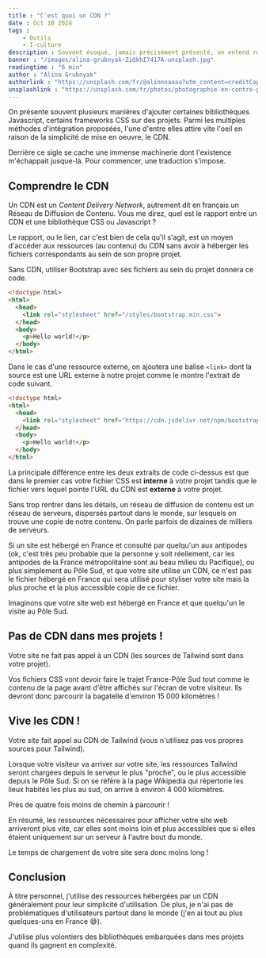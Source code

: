 ```yaml
---
title : "C'est quoi un CDN ?"
date : Oct 10 2024
tags :
    - Outils
    - I-culture
description : Souvent évoqué, jamais précisément présenté, on entend régulièrement parler des CDN, mais de quoi s'agit-il ?
banner : "/images/alina-grubnyak-ZiQkhI7417A-unsplash.jpg"
readingtime : "6 min"
author : "Alina Grubnyak"
authorlink : "https://unsplash.com/fr/@alinnnaaaa?utm_content=creditCopyText&utm_medium=referral&utm_source=unsplash"
unsplashlink : "https://unsplash.com/fr/photos/photographie-en-contre-plongee-dune-structure-metallique-ZiQkhI7417A?utm_content=creditCopyText&utm_medium=referral&utm_source=unsplash"
---
```

On présente souvent plusieurs manières d'ajouter certaines bibliothèques Javascript, certains frameworks CSS sur des projets. Parmi les multiples méthodes d'intégration proposées, l'une d'entre elles attire vite l'oeil en raison de la simplicité de mise en oeuvre, le CDN.

Derrière ce sigle se cache une immense machinerie dont l'existence m'échappait jusque-là. Pour commencer, une traduction s'impose.

## Comprendre le CDN

Un CDN est un *Content Delivery Network*, autrement dit en français un Réseau de Diffusion de Contenu. Vous me direz, quel est le rapport entre un CDN et une bibliothèque CSS ou Javascript ?

Le rapport, ou le lien, car c'est bien de cela qu'il s'agit, est un moyen d'accéder aux ressources (au contenu) du CDN sans avoir à héberger les fichiers correspondants au sein de son propre projet.

Sans CDN, utiliser Bootstrap avec ses fichiers au sein du projet donnera ce code.

```html
<!doctype html>
<html>
  <head>
    <link rel="stylesheet" href="/styles/bootstrap.min.css">
  </head>
  <body>
    <p>Hello world!</p>
  </body>
</html>
```

Dans le cas d'une ressource externe, on ajoutera une balise `<link>` dont la source est une URL externe à notre projet comme le montre l'extrait de code suivant.

```html
<!doctype html>
<html>
  <head>
    <link rel="stylesheet" href="https://cdn.jsdelivr.net/npm/bootstrap@5.3.2/dist/css/bootstrap.min.css" integrity="sha384-T3c6CoIi6uLrA9TneNEoa7RxnatzjcDSCmG1MXxSR1GAsXEV/Dwwykc2MPK8M2HN" crossorigin="anonymous">
  </head>
  <body>
    <p>Hello world!</p>
  </body>
</html>
```

La principale différence entre les deux extraits de code ci-dessus est que dans le premier cas votre fichier CSS est **interne** à votre projet tandis que le fichier vers lequel pointe l'URL du CDN est **externe** à votre projet.

Sans trop rentrer dans les détails, un réseau de diffusion de contenu est un réseau de serveurs, dispersés partout dans le monde, sur lesquels on trouve une copie de notre contenu. On parle parfois de dizaines de milliers de serveurs.

Si un site est hébergé en France et consulté par quelqu'un aux antipodes (ok, c'est très peu probable que la personne y soit réellement, car les antipodes de la France métropolitaine sont au beau milieu du Pacifique), ou plus simplement au Pôle Sud, et que votre site utilise un CDN, ce n'est pas le fichier hébergé en France qui sera utilisé pour styliser votre site mais la plus proche et la plus accessible copie de ce fichier.

Imaginons que votre site web est hébergé en France et que quelqu'un le visite au Pôle Sud.

## Pas de CDN dans mes projets !

Votre site ne fait pas appel à un CDN (les sources de Tailwind sont dans votre projet).

Vos fichiers CSS vont devoir faire le trajet France-Pôle Sud tout comme le contenu de la page avant d'être affichés sur l'écran de votre visiteur. Ils devront donc parcourir la bagatelle d'environ 15 000 kilomètres !

## Vive les CDN !

Votre site fait appel au CDN de Tailwind (vous n'utilisez pas vos propres sources pour Tailwind).

Lorsque votre visiteur va arriver sur votre site, les ressources Tailwind seront chargées depuis le serveur le plus "proche", ou le plus accessible depuis le Pôle Sud. Si on se réfère à la page Wikipedia qui répertorie les lieux habités les plus au sud, on arrive à environ 4 000 kilomètres.

Près de quatre fois moins de chemin à parcourir !

En résumé, les ressources nécessaires pour afficher votre site web arriveront plus vite, car elles sont moins loin et plus accessibles que si elles étaient uniquement sur un serveur à l'autre bout du monde.

Le temps de chargement de votre site sera donc moins long !

## Conclusion

À titre personnel, j'utilise des ressources hébergées par un CDN généralement pour leur simplicité d'utilisation. De plus, je n'ai pas de problématiques d'utilisateurs partout dans le monde (j'en ai tout au plus quelques-uns en France 😅).

J'utilise plus volontiers des bibliothèques embarquées dans mes projets quand ils gagnent en complexité.